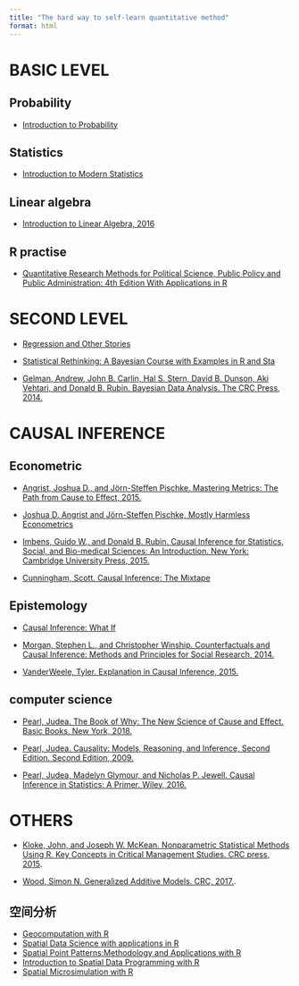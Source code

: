 ```yaml
---
title: "The hard way to self-learn quantitative method"
format: html
---
```


# BASIC LEVEL

## Probability

-   [Introduction to Probability](https://projects.iq.harvard.edu/stat110/home)

## Statistics

-   [Introduction to Modern Statistics](https://openintro-ims.netlify.app/)

## Linear algebra

-   [Introduction to Linear Algebra, 2016](https://math.mit.edu/~gs/linearalgebra/)

## R practise

-   [Quantitative Research Methods for Political Science, Public Policy and Public Administration: 4th Edition With Applications in R](https://bookdown.org/ripberjt/qrmbook/)

# SECOND LEVEL

-   [Regression and Other Stories](https://avehtari.github.io/ROS-Examples/index.html)

-   [Statistical Rethinking: A Bayesian Course with Examples in R and Sta](https://xcelab.net/rm/statistical-rethinking/)

-   [Gelman, Andrew, John B. Carlin, Hal S. Stern, David B. Dunson, Aki Vehtari, and Donald B. Rubin. Bayesian Data Analysis. The CRC Press, 2014.](https://doi.org/10.2307/2988417.)



# CAUSAL INFERENCE

## Econometric

-   [Angrist, Joshua D., and Jörn-Steffen Pischke. Mastering Metrics: The Path from Cause to Effect, 2015.](https://www.masteringmetrics.com/)

-   [Joshua D. Angrist and Jörn-Steffen Pischke, Mostly Harmless Econometrics](https://www.mostlyharmlesseconometrics.com/)

-   [Imbens, Guido W., and Donald B. Rubin. Causal Inference for Statistics, Social, and Bio-medical Sciences: An Introduction. New York: Cambridge University Press, 2015.](https://www.amazon.com/Causal-Inference-Statistics-Biomedical-Sciences/dp/0521885884)

-   [Cunningham, Scott. Causal Inference: The Mixtape](https://mixtape.scunning.com/)

## Epistemology

-   [Causal Inference: What If](https://www.hsph.harvard.edu/miguel-hernan/causal-inference-book/)

-   [Morgan, Stephen L., and Christopher Winship. Counterfactuals and Causal Inference: Methods and Principles for Social Research, 2014.](https://doi.org/10.1017/CBO9781107587991)

-   [VanderWeele, Tyler. Explanation in Causal Inference, 2015.](https://www.amazon.com/Explanation-Causal-Inference-Mediation-Interaction/dp/0199325871)

## computer science

-   [Pearl, Judea. The Book of Why: The New Science of Cause and Effect. Basic Books. New York, 2018.](https://doi.org/10.1090/noti1912)

-   [Pearl, Judea. Causality: Models, Reasoning, and Inference, Second Edition. Second Edition, 2009.](https://doi.org/10.1017/CBO9780511803161)

-   [Pearl, Judea, Madelyn Glymour, and Nicholas P. Jewell. Causal Inference in Statistics: A Primer. Wiley, 2016.](https://doi.org/10.1097/00001888-198611000-00007)


# OTHERS

-   [Kloke, John, and Joseph W. McKean. Nonparametric Statistical Methods Using R. Key Concepts in Critical Management Studies. CRC press, 2015](https://doi.org/10.4135/9781446289013.n11).

-   [Wood, Simon N. Generalized Additive Models. CRC, 2017.](https://doi.org/10.1201/9780203738535).

## 空间分析

-   [Geocomputation with R](https://geocompr.robinlovelace.net/)
-   [Spatial Data Science with applications in R](https://keen-swartz-3146c4.netlify.app/)
-   [Spatial Point Patterns:Methodology and Applications with R](http://book.spatstat.org/)
-   [Introduction to Spatial Data Programming with R](http://132.72.155.230:3838/r/index.html)
-   [Spatial Microsimulation with R](https://spatial-microsim-book.robinlovelace.net/)
